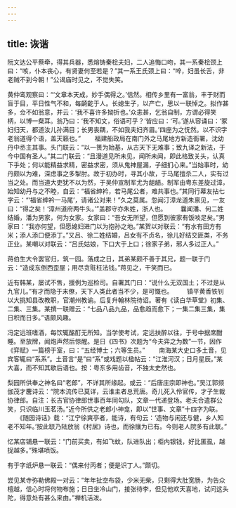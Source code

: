 ```yaml
---
---
---
```

title: 诙谐
---



阮文达公平蔡牵，得其兵器，悉熔铸秦桧夫妇，二人追悔口吻，其一系秦桧颈上曰：“咳，仆本丧心，有贤妻何至若是？”其一系王氏颈上曰：“啐，妇虽长舌，非老贼不到今朝！”公谒庙时见之，不觉失笑。

黄仲鸾观察曰：“‘文章本天成，妙手偶得之。’信然。相传乡里有一富翁，丰于财而盲于目，平日性气不和，每齮齕于人。长媳生子，以产亡，思以一联悼之。拟作甚多，佥不如翁意，并云：‘我不喜许多拗折也。’众恚甚，乞翁自制，方谓必得笑柄，以博一粲耳。翁乃曰：‘我不知文，俗语可乎？’皆应曰：‘可。’遂从容诵曰：‘冢妇归天，都道汝儿孙满目；长男丧耦，不如我夫妇齐眉。’四座为之怃然。以不识字老翁道得个语，盖天籁也。” 　　福建船政局在南门外之马尾地方新造衙署，沈幼丹中丞主其事。头门联云：“以一篑为始基，从古天下无难事；致九译之新法，于今中国有圣人。”其二门联云：“且漫道见所未见，闻所未闻，即此格致关头，认真下手处；何以能精益求精，密益求密，须从鬼神屋漏，子细扪心来。”当始事时，幼丹颇以为难，深虑事之多掣肘。故于初办时，寻其小故，于马尾擅杀二人，实有过当之处。而当道大吏犹不以为然，于吴仲宣制军尤为龃龉。制军由粤东差旋过漳，始知幼丹与之不睦，自云：“福省绅衿，若马尾公者，难共事也。”其同行幕友拈七字云：“‘福省绅衿一马尾’，请诸公对来！”久之莫属。忽闻汀漳龙道朱禀见，一友曰：“得之矣！‘漳州道府两牛头。’”盖郡守亦朱姓，浙人也。 　　曩闻潘、何二姓结婚，潘为男家，何为女家。女家曰：“吾女无所望，但愿到彼家有饭啖足矣。”男家曰：“我亦何望，但愿媳妇进门以为抱孙之地。”某贺以对联云：“有水有田方有米；添人添口便添丁。”又吕、徐二姓结婚，吕女有不贞名，徐儿好结交匪类，不务正业。某嘲以对联云：“吕氏姑娘，下口大于上口；徐家子弟，邪人多过正人。”

蒋伯生大令罢官归，筑一园。落成之日，其弟某颇不善于其兄，题一联于门云：“造成东倒西歪屋；用尽贪赃枉法钱。”蒋见之，干笑而已。

近有韩某，屡试不售，援例为巡检司。自署其门曰：“说什么无双国土；不过是从九官儿。”有才而隐于末僚，天下人类此者当不少，是可慨也。 　　镇平黄香铁钊以大挑知县改教职，官潮州教谕。后复升翰林院待诏。著有《读白华草堂》初集、二集、三集。某撰一联赠云：“七品八品九品，品愈趋而愈下；一集二集三集，集日积而日多。”语颇风趣。

冯定远班嗜酒，每饮辄酩酊无所知。当学使考试，定远扶醉以往，于号中据席酣睡。至放牌，闻炮声然后惊醒。是日《四书》次题为“今夫弈之为数”一节，因作《弈赋》一篇榜于室，曰：“五经博士；六等生员。” 　　南海某大史口多土音，见宾客辄曰“系系”。土音言“是”曰“系”或戏题以楹帖云：“江淮河汉；日月星辰。”某大喜，而不知其歇后语也。按：粤东多用齿音，不独太史然也。

梨园所供奉之神名曰“老郎”，不详其所缘起。或云：“后唐庄宗即神也。”吴江郭频伽茂才麐诗云：“院本流传已莫详，云谁主者总荒唐。奇儿死入伶官传，才子生裁协律郎。自注：长吉官协律郎世事百年同勾队，文章一代递登场。老夫合遣群公笑，只识临川玉茗汤。”近今所供之老郎小神龛，即以“世事、文章”十四字为联。 　　《随园诗话》载：“江宁徐爽亭者，能诗，有句云：‘造物与闲还与健，乡人知老不知年。’按此联乃陆放翁《村居》诗也，而徐攘为已有。今则老人院多有此联。”

忆某店铺悬一联云：“门前买卖，有如飞蚊，队进队出；柜内银钱，好比匿虱，越捉越多。”殊堪喷饭。

有于字纸炉悬一联云：“偶来付丙者；便是识丁人。”颇切。

尝见某寺弥勒佛殿一对云：“年年扯空布袋，少米无柴，只剩得大肚宽肠，为告众檀越，信心时将何物布施；日日坐冷山门，接张待李，但见他欢天喜地，试问这头陀，得意处有甚么来由。”禅机活泼。